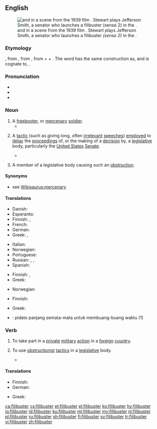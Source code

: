 ==English==
{{was wotd|2017|January|12}}
{{wikipedia}}
[[File:Claude Rains and James Stewart in Mr. Smith Goes to Washington (1939).jpg|thumb|{{w|Claude Rains}} and {{w|James Stewart}} in a scene from the 1939 film ''{{w|Mr. Smith Goes to Washington}}''. Stewart plays Jefferson Smith, a senator who launches a filibuster ''(sense 2)'' in the {{w|United States Senate}}.]]

===Etymology===
{{bor|en|es|filibustero||[[pirate]]}}, from {{der|en|fr|flibustier}}, from {{der|en|nl|vrijbuiter||[[freebooter]]}}, from {{m|nl|vrij||[[free]]}} + {{m|nl|buit||[[booty]]}} + {{m|nl|-er||agent}}. The word has the same construction as, and is cognate to, {{cog|en|freebooter}}.

===Pronunciation===
* {{IPA|/ˈfɪlɪbʌstə(ɹ)/|lang=en}}
* {{audio|en-us-filibuster.ogg|Audio (GA)|lang=en}}
* {{hyphenation|fi|li|bust|er|lang=en}}

===Noun===
{{en-noun}}

# A [[freebooter]], or [[mercenary]] [[soldier]].
#* {{quote-book|author=Lafcadio Hearn|authorlink=Lafcadio Hearn|title=Two Years in the French West Indies|location=New York, N.Y.|publisher=[[w:Harper (publisher)|Harper & Bros.]]|year=1890|oclc=48662727|passage=These duties involved prodigious physical and mental exertion, in a climate deadly to Europeans. They also involved much voyaging in waters haunted by '''filibusters''' and buccaneers. But nothing appears to daunt Labat. As for the '''filibusters''', he becomes their comrade and personal friend;—he even becomes their chaplain, and does not scruple to make excursions with them.}}
# {{lb|en|politics|US}} A [[tactic]] (such as giving long, often [[irrelevant]] [[speech]]es) [[employ#Verb|employed]] to [[delay#Verb|delay]] the [[proceedings]] of, or the making of a [[decision]] by, a [[legislative]] body, particularly the [[United States]] [[senate|Senate]].
#* {{quote-journal|title=An own goal on gay rights|url=http://www.economist.com/node/17251746|archiveurl=https://web.archive.org/web/20160423093608/http://www.economist.com/node/17251746|archivedate=23 April 2016|magazine={{w|The Economist}}|date=14 October 2010|passage=Then, last month, before the survey was finished and for reasons still unclear, the Democrats abruptly tried to attach a repeal of the law to the defence appropriations bill, a stratagem the Republicans defeated in a '''filibuster'''.}}
# {{lb|en|politics|US}} A member of a legislative body causing such an [[obstruction]].

====Synonyms====
* {{sense|mercenary soldier}} see [[Wikisaurus:mercenary]]

====Translations====
{{trans-top|freebooter}}
* Danish: {{t|da|fribytter}}
* Esperanto: {{t|eo|flibustro}}
* Finnish: {{t|fi|palkkasoturi}}, {{t+|fi|rosvo}}
* French: {{t+|fr|flibustier|m}}
* German: {{t+|de|Freibeuter|m}}
* Greek: {{t+|el|κουρσάρος|m}}, {{t+|el|πειρατής|m}}
{{trans-mid}}
* Italian: {{t+|it|filibustiere|m}}
* Norwegian: {{t|no|fribytter|m}}
* Portuguese: {{t|pt|flibusteiro|m}}
* Russian: {{t+|ru|флибустье́р|m}}, {{t+|ru|пира́т|m}}, {{t+|ru|наёмник|m}} {{qualifier|mercenary}}
* Spanish: {{t+|es|filibustero|m}}
{{trans-bottom}}

{{trans-top|long speech given in order to delay progress or the making of a decision}}
* Finnish: {{t+|fi|jarrutus}}, {{t|fi|jarrutuspuhe}}
* Greek: {{t+|el|κωλυσιεργία|f}}
{{trans-mid}}
* Norwegian: {{t|no|filibuster|m}}
{{trans-bottom}}

{{trans-top|A member of a legislative body causing such obstruction}}
* Finnish: {{t|fi|jarruttaja}}
{{trans-mid}}
* Greek: {{t+|el|κωλυσιεργός|m|f}}
{{trans-bottom}}

{{checktrans-top}}
* {{ttbc|id}}: pidato panjang semata-mata untuk membuang-buang waktu (1)
{{checktrans-bottom}}

===Verb===
{{en-verb}}

# To take part in a [[private]] [[military]] [[action]] in a [[foreign]] [[country]].
# {{lb|en|US|politics}} To use [[obstructionist]] [[tactic]]s in a [[legislative]] body.
#* {{quote-book|author=William Roscoe Thayer|authorlink=William Roscoe Thayer|chapter=11|title=Theodore Roosevelt: An Intimate Biography|location=Boston, Mass.; New York, N.Y.|publisher=[[w:Houghton Mifflin Harcourt|Houghton Mifflin Company]]|year=1919|oclc=906072059|passage=But as the case had dragged on interminably, and he believed, and the world believed, and the Canadians themselves knew, that they intended to '''filibuster''' and postpone as long as possible, he took the common-sense way to a settlement.}}

====Translations====
{{trans-top|to use obstructionist tactics in a legislative body}}
* Finnish: {{t+|fi|jarruttaa}}
* German: {{t+|de|filibustern}}
{{trans-mid}}
* Greek: {{t+|el|κωλυσιεργώ}}
{{trans-bottom}}

[[ca:filibuster]]
[[cs:filibuster]]
[[et:filibuster]]
[[el:filibuster]]
[[ko:filibuster]]
[[hy:filibuster]]
[[io:filibuster]]
[[id:filibuster]]
[[ku:filibuster]]
[[ml:filibuster]]
[[my:filibuster]]
[[nl:filibuster]]
[[pl:filibuster]]
[[ru:filibuster]]
[[sh:filibuster]]
[[fi:filibuster]]
[[sv:filibuster]]
[[tr:filibuster]]
[[vi:filibuster]]
[[zh:filibuster]]